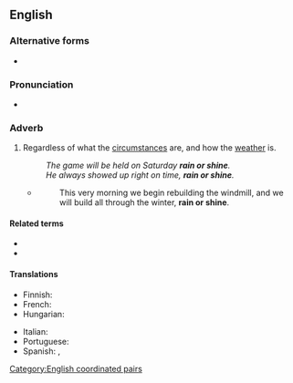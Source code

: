 ==English==

===Alternative forms===
* {{l|en|come rain or shine}}

===Pronunciation===
* {{audio|en|En-au-rain or shine.ogg|Audio (AU)}}

===Adverb===
{{head|en|adverb|head=[[rain]] or [[shine]]}}

# {{lb|en|idiomatic}} Regardless of what the [[circumstance]]s are, and how the [[weather]] is.
#: ''The game will be held on Saturday '''rain or shine'''.''
#: ''He always showed up right on time, '''rain or shine'''.''
#* {{RQ:Orwell Animal Farm|6}}
#*: This very morning we begin rebuilding the windmill, and we will build all through the winter, '''rain or shine'''.

====Related terms====
* {{l|en|hell or high water}}
* {{l|en|no matter what}}

====Translations====
{{trans-top|regardless of the circumstances}}
* Finnish: {{t|fi|satoi tai paistoi}}
* French: {{t|fr|par tous les temps}}
* Hungarian: {{t|hu|ha esik, ha fúj}}
{{trans-mid}}
* Italian: {{t|it|col bello o il cattivo tempo}}
* Portuguese: {{t|pt|faça chuva ou faça sol}}
* Spanish: {{t|es|llueva o truene}}, {{t+|es|llueva, truene o relampaguee}}
{{trans-bottom}}

[[Category:English coordinated pairs]]